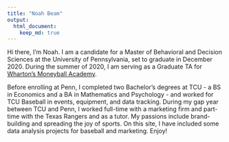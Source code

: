 ```yaml
---
title: "Noah Beam"
output:
  html_document:
    keep_md: true
---
```


Hi there, I'm Noah. I am a candidate for a Master of Behavioral and Decision Sciences at the University of Pennsylvania, set to graduate in December 2020. During the summer of 2020, I am serving as a Graduate TA for [Wharton's Moneyball Academy](https://github.com/Wharton-Moneyball/Wharton-Moneyball.github.io).

Before enrolling at Penn, I completed two Bachelor's degrees at TCU - a BS in Economics and a BA in Mathematics and Psychology - and worked for TCU Baseball in events, equipment, and data tracking. During my gap year between TCU and Penn, I worked full-time with a marketing firm and part-time with the Texas Rangers and as a tutor. My passions include brand-building and spreading the joy of sports. On this site, I have included some data analysis projects for baseball and marketing. Enjoy!

